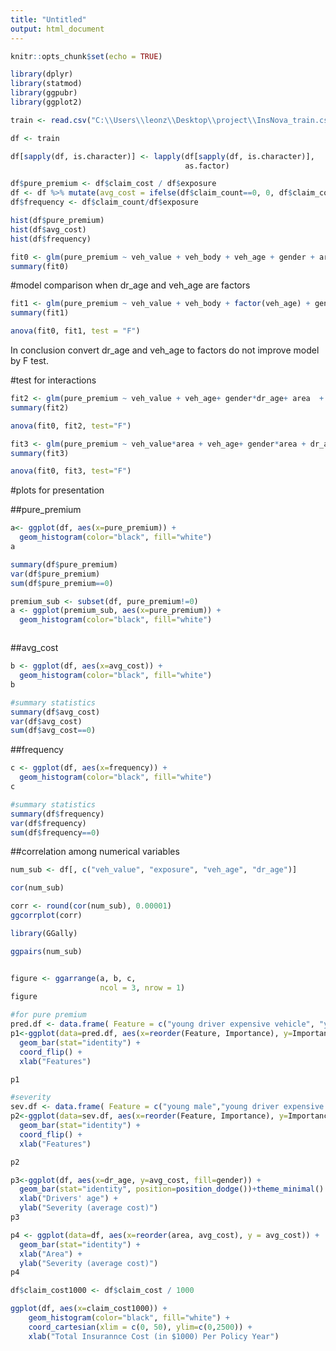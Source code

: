 ---
title: "Untitled"
output: html_document
---

```{r setup, include=FALSE}
knitr::opts_chunk$set(echo = TRUE)
```

```{r}
library(dplyr)
library(statmod)
library(ggpubr)
library(ggplot2)
```

```{r}
train <- read.csv("C:\\Users\\leonz\\Desktop\\project\\InsNova_train.csv")

df <- train
```

```{r}
df[sapply(df, is.character)] <- lapply(df[sapply(df, is.character)], 
                                       as.factor)
```

```{r}
df$pure_premium <- df$claim_cost / df$exposure
df <- df %>% mutate(avg_cost = ifelse(df$claim_count==0, 0, df$claim_cost/df$claim_count))
df$frequency <- df$claim_count/df$exposure

```



```{r}
hist(df$pure_premium)
hist(df$avg_cost)
hist(df$frequency)
```




```{r}
fit0 <- glm(pure_premium ~ veh_value + veh_body + veh_age + gender + area + dr_age , family=tweedie(var.power=1.5, link.power=0), data=df)
summary(fit0)

```




#model comparison when dr_age and veh_age are factors

```{r}
fit1 <- glm(pure_premium ~ veh_value + veh_body + factor(veh_age) + gender + area + factor(dr_age) , family=tweedie(var.power=1.5, link.power=0), data=df)
summary(fit1)


```




```{r}
anova(fit0, fit1, test = "F")

```
In conclusion convert dr_age and veh_age to factors do not improve model by F test. 


#test for interactions
```{r}
fit2 <- glm(pure_premium ~ veh_value + veh_age+ gender*dr_age+ area  + veh_body    , family=tweedie(var.power=1.5, link.power=0), data=df)
summary(fit2)

```

```{r}
anova(fit0, fit2, test="F")
```



```{r}
fit3 <- glm(pure_premium ~ veh_value*area + veh_age+ gender*area + dr_age  + veh_body    , family=tweedie(var.power=1.5, link.power=0), data=df)
summary(fit3)

```


```{r}
anova(fit0, fit3, test="F")
```

#plots for presentation


##pure_premium 

```{r}
a<- ggplot(df, aes(x=pure_premium)) + 
  geom_histogram(color="black", fill="white")
a

```

```{r}
summary(df$pure_premium)
var(df$pure_premium)
sum(df$pure_premium==0)
```

```{r}
premium_sub <- subset(df, pure_premium!=0)
a <- ggplot(premium_sub, aes(x=pure_premium)) + 
  geom_histogram(color="black", fill="white")



```


##avg_cost
```{r}
b <- ggplot(df, aes(x=avg_cost)) + 
  geom_histogram(color="black", fill="white")
b

```

```{r}
#summary statistics 
summary(df$avg_cost)
var(df$avg_cost)
sum(df$avg_cost==0)


```


##frequency


```{r}
c <- ggplot(df, aes(x=frequency)) + 
  geom_histogram(color="black", fill="white")
c
```

```{r}
#summary statistics 
summary(df$frequency)
var(df$frequency)
sum(df$frequency==0)


```






##correlation among numerical variables

```{r}
num_sub <- df[, c("veh_value", "exposure", "veh_age", "dr_age")]


```






```{r}
cor(num_sub)

```

```{r}
corr <- round(cor(num_sub), 0.00001)
ggcorrplot(corr)

```
```{r}
library(GGally)

ggpairs(num_sub)
```




```{r}

```





```{r}
figure <- ggarrange(a, b, c,
                    ncol = 3, nrow = 1)
figure
```


```{r}
#for pure premium
pred.df <- data.frame( Feature = c("young driver expensive vehicle", "young male", "vehicle value", "area", "young male old car"),Importance=c(0.084957,0.068966,0.066395, 0.052207, 0.050391))
p1<-ggplot(data=pred.df, aes(x=reorder(Feature, Importance), y=Importance)) +
  geom_bar(stat="identity") + 
  coord_flip() + 
  xlab("Features")

p1
```



```{r}
#severity
sev.df <- data.frame( Feature = c("young male","young driver expensive vehicle","vehicle value", "heavy vehicle", "area"),Importance=c(0.080033,0.065353,0.063574,0.059892,0.054457))
p2<-ggplot(data=sev.df, aes(x=reorder(Feature, Importance), y=Importance)) +
  geom_bar(stat="identity") + 
  coord_flip() + 
  xlab("Features")

p2


```



```{r}
p3<-ggplot(df, aes(x=dr_age, y=avg_cost, fill=gender)) +
  geom_bar(stat="identity", position=position_dodge())+theme_minimal() + 
  xlab("Drivers' age") + 
  ylab("Severity (average cost)")
p3

```



```{r}
p4 <- ggplot(data=df, aes(x=reorder(area, avg_cost), y = avg_cost)) + 
  geom_bar(stat="identity") + 
  xlab("Area") + 
  ylab("Severity (average cost)") 
p4
```







```{r}
df$claim_cost1000 <- df$claim_cost / 1000

```



```{r}
ggplot(df, aes(x=claim_cost1000)) + 
    geom_histogram(color="black", fill="white") +
    coord_cartesian(xlim = c(0, 50), ylim=c(0,2500)) + 
    xlab("Total Insurannce Cost (in $1000) Per Policy Year")

```













